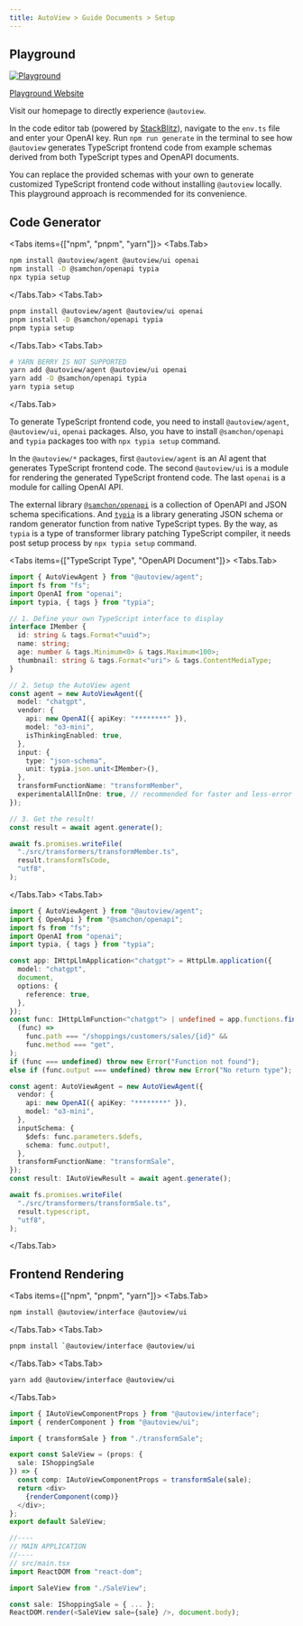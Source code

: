 ```yaml
---
title: AutoView > Guide Documents > Setup
---
```


## Playground

[![Playground](/images/docs/playground.png)](https://stackblitz.com/github/wrtnlabs/autoview-stackblitz-playground)

[Playground Website](https://stackblitz.com/github/wrtnlabs/autoview-stackblitz-playground)

Visit our homepage to directly experience `@autoview`.

In the code editor tab (powered by [StackBlitz](https://stackblitz.com)), navigate to the `env.ts` file and enter your OpenAI key. Run `npm run generate` in the terminal to see how `@autoview` generates TypeScript frontend code from example schemas derived from both TypeScript types and OpenAPI documents.

You can replace the provided schemas with your own to generate customized TypeScript frontend code without installing `@autoview` locally. This playground approach is recommended for its convenience.




## Code Generator

<Tabs items={["npm", "pnpm", "yarn"]}>
  <Tabs.Tab>
```bash filename="Terminal"
npm install @autoview/agent @autoview/ui openai
npm install -D @samchon/openapi typia
npx typia setup
```
  </Tabs.Tab>
  <Tabs.Tab>
```bash filename="Terminal"
pnpm install @autoview/agent @autoview/ui openai
pnpm install -D @samchon/openapi typia
pnpm typia setup
```
  </Tabs.Tab>
  <Tabs.Tab>
```bash filename="Terminal"
# YARN BERRY IS NOT SUPPORTED
yarn add @autoview/agent @autoview/ui openai
yarn add -D @samchon/openapi typia
yarn typia setup
```
  </Tabs.Tab>
</Tabs>

To generate TypeScript frontend code, you need to install `@autoview/agent`, `@autoview/ui`, `openai` packages. Also, you have to install `@samchon/openapi` and `typia` packages too with `npx typia setup` command.

In the `@autoview/*` packages, first `@autoview/agent` is an AI agent that generates TypeScript frontend code. The second `@autoview/ui` is a module for rendering the generated TypeScript frontend code. The last `openai` is a module for calling OpenAI API.

The external library [`@samchon/openapi`](https://github.com/samchon/openapi) is a collection of OpenAPI and JSON schema specifications. And [`typia`](https://typia.io) is a library generating JSON schema or random generator function from native TypeScript types. By the way, as `typia` is a type of transformer library patching TypeScript compiler, it needs post setup process by `npx typia setup` command.

<Tabs items={["TypeScript Type", "OpenAPI Document"]}>
  <Tabs.Tab>
```typescript filename="src/generateTsType.ts" showLineNumbers copy
import { AutoViewAgent } from "@autoview/agent";
import fs from "fs";
import OpenAI from "openai";
import typia, { tags } from "typia";

// 1. Define your own TypeScript interface to display
interface IMember {
  id: string & tags.Format<"uuid">;
  name: string;
  age: number & tags.Minimum<0> & tags.Maximum<100>;
  thumbnail: string & tags.Format<"uri"> & tags.ContentMediaType;
}

// 2. Setup the AutoView agent
const agent = new AutoViewAgent({
  model: "chatgpt",
  vendor: {
    api: new OpenAI({ apiKey: "********" }),
    model: "o3-mini",
    isThinkingEnabled: true,
  },
  input: {
    type: "json-schema",
    unit: typia.json.unit<IMember>(),
  },
  transformFunctionName: "transformMember",
  experimentalAllInOne: true, // recommended for faster and less-error results
});

// 3. Get the result!
const result = await agent.generate();

await fs.promises.writeFile(
  "./src/transformers/transformMember.ts",
  result.transformTsCode,
  "utf8",
);
```
  </Tabs.Tab>
  <Tabs.Tab>
```typescript filename="src/generateOpenApi.ts" showLineNumbers copy
import { AutoViewAgent } from "@autoview/agent";
import { OpenApi } from "@samchon/openapi";
import fs from "fs";
import OpenAI from "openai";
import typia, { tags } from "typia";

const app: IHttpLlmApplication<"chatgpt"> = HttpLlm.application({
  model: "chatgpt",
  document,
  options: {
    reference: true,
  },
});
const func: IHttpLlmFunction<"chatgpt"> | undefined = app.functions.find(
  (func) =>
    func.path === "/shoppings/customers/sales/{id}" && 
    func.method === "get",
);
if (func === undefined) throw new Error("Function not found");
else if (func.output === undefined) throw new Error("No return type");

const agent: AutoViewAgent = new AutoViewAgent({
  vendor: {
    api: new OpenAI({ apiKey: "********" }),
    model: "o3-mini",
  },
  inputSchema: {
    $defs: func.parameters.$defs,
    schema: func.output!,
  },
  transformFunctionName: "transformSale",
});
const result: IAutoViewResult = await agent.generate();

await fs.promises.writeFile(
  "./src/transformers/transformSale.ts",
  result.typescript,
  "utf8",
);
```
  </Tabs.Tab>
</Tabs>




## Frontend Rendering
<Tabs items={["npm", "pnpm", "yarn"]}>
  <Tabs.Tab>
```bash filename="Terminal"
npm install @autoview/interface @autoview/ui
```
  </Tabs.Tab>
  <Tabs.Tab>
```bash filename="Terminal"
pnpm install `@autoview/interface @autoview/ui
```
  </Tabs.Tab>
  <Tabs.Tab>
```bash filename="Terminal"
yarn add @autoview/interface @autoview/ui
```
  </Tabs.Tab>
</Tabs>

```typescript
import { IAutoViewComponentProps } from "@autoview/interface";
import { renderComponent } from "@autoview/ui";

import { transformSale } from "./transformSale";

export const SaleView = (props: {
  sale: IShoppingSale
}) => {
  const comp: IAutoViewComponentProps = transformSale(sale);
  return <div>
    {renderComponent(comp)}
  </div>;
};
export default SaleView;

//----
// MAIN APPLICATION
//----
// src/main.tsx
import ReactDOM from "react-dom";

import SaleView from "./SaleView";

const sale: IShoppingSale = { ... };
ReactDOM.render(<SaleView sale={sale} />, document.body);
```
